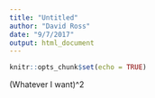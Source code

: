 ```yaml
---
title: "Untitled"
author: "David Ross"
date: "9/7/2017"
output: html_document
---
```


```r
knitr::opts_chunk$set(echo = TRUE)
```

(Whatever I want)^2